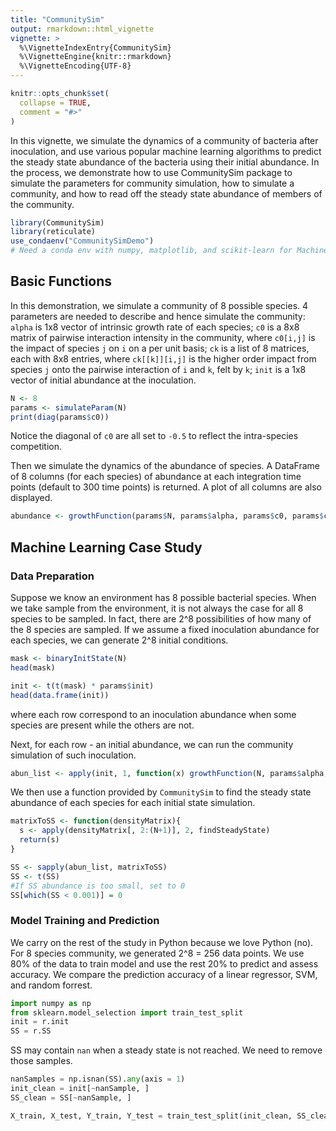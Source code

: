```yaml
---
title: "CommunitySim"
output: rmarkdown::html_vignette
vignette: >
  %\VignetteIndexEntry{CommunitySim}
  %\VignetteEngine{knitr::rmarkdown}
  %\VignetteEncoding{UTF-8}
---
```


```r
knitr::opts_chunk$set(
  collapse = TRUE,
  comment = "#>"
)
```

In this vignette, we simulate the dynamics of a community of bacteria after inoculation, and use various popular machine learning algorithms to predict the steady state abundance of the bacteria using their initial abundance. In the process, we demonstrate how to use CommunitySim package to simulate the parameters for community simulation, how to simulate a community, and how to read off the steady state abundance of members of the community.

```r
library(CommunitySim)
library(reticulate)
use_condaenv("CommunitySimDemo")
# Need a conda env with numpy, matplotlib, and scikit-learn for Machine Learning Case Study
```


## Basic Functions

In this demonstration, we simulate a community of 8 possible species. 4 parameters are needed to describe and hence simulate the community: `alpha` is 1x8 vector of intrinsic growth rate of each species; `c0` is a 8x8 matrix of pairwise interaction intensity in the community, where `c0[i,j]` is the impact of species `j` on `i` on a per unit basis; `ck` is a list of 8 matrices, each with 8x8 entries, where `ck[[k]][i,j]` is the higher order impact from species `j` onto the pairwise interaction of `i` and `k`, felt by `k`; `init` is a 1x8 vector of initial abundance at the inoculation.

```r
N <- 8
params <- simulateParam(N)
print(diag(params$c0))
```

Notice the diagonal of `c0` are all set to `-0.5` to reflect the intra-species competition.

Then we simulate the dynamics of the abundance of species. A DataFrame of 8 columns (for each species) of abundance at each integration time points (default to 300 time points) is returned. A plot of all columns are also displayed.

```r
abundance <- growthFunction(params$N, params$alpha, params$c0, params$ck, params$init)
```

## Machine Learning Case Study

### Data Preparation

Suppose we know an environment has 8 possible bacterial species. When we take sample from the environment, it is not always the case for all 8 species to be sampled. In fact, there are 2^8 possibilities of how many of the 8 species are sampled. If we assume a fixed inoculation abundance for each species, we can generate 2^8 initial conditions.

```r
mask <- binaryInitState(N)
head(mask)

init <- t(t(mask) * params$init)
head(data.frame(init))
```
where each row correspond to an inoculation abundance when some species are present while the others are not.

Next, for each row - an initial abundance, we can run the community simulation of such inoculation.

```r
abun_list <- apply(init, 1, function(x) growthFunction(N, params$alpha, params$c0, params$ck, x))
```

We then use a function provided by `CommunitySim` to find the steady state abundance of each species for each initial state simulation.

```r
matrixToSS <- function(densityMatrix){
  s <- apply(densityMatrix[, 2:(N+1)], 2, findSteadyState)
  return(s)
}

SS <- sapply(abun_list, matrixToSS)
SS <- t(SS)
#If SS abundance is too small, set to 0
SS[which(SS < 0.001)] = 0
```

### Model Training and Prediction

We carry on the rest of the study in Python because we love Python (no). For 8 species community, we generated 2^8 = 256 data points. We use 80% of the data to train model and use the rest 20% to predict and assess accuracy. We compare the prediction accuracy of a linear regressor, SVM, and random forrest.

```python
import numpy as np
from sklearn.model_selection import train_test_split
init = r.init
SS = r.SS
```

SS may contain `nan` when a steady state is not reached. We need to remove those samples.

```python
nanSamples = np.isnan(SS).any(axis = 1)
init_clean = init[~nanSample, ]
SS_clean = SS[~nanSample, ]

X_train, X_test, Y_train, Y_test = train_test_split(init_clean, SS_clean, test_size = 0.2)
```



